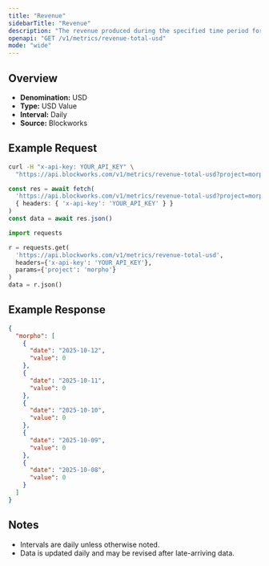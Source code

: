 ```yaml
---
title: "Revenue"
sidebarTitle: "Revenue"
description: "The revenue produced during the specified time period for given project."
openapi: "GET /v1/metrics/revenue-total-usd"
mode: "wide"
---
```


## Overview

- **Denomination:** USD
- **Type:** USD Value
- **Interval:** Daily
- **Source:** Blockworks

## Example Request

<CodeGroup>

```bash cURL
curl -H "x-api-key: YOUR_API_KEY" \
  "https://api.blockworks.com/v1/metrics/revenue-total-usd?project=morpho"
```

```typescript TypeScript
const res = await fetch(
  'https://api.blockworks.com/v1/metrics/revenue-total-usd?project=morpho',
  { headers: { 'x-api-key': 'YOUR_API_KEY' } }
)
const data = await res.json()
```

```python Python
import requests

r = requests.get(
  'https://api.blockworks.com/v1/metrics/revenue-total-usd',
  headers={'x-api-key': 'YOUR_API_KEY'},
  params={'project': 'morpho'}
)
data = r.json()
```

</CodeGroup>

## Example Response

```json
{
  "morpho": [
    {
      "date": "2025-10-12",
      "value": 0
    },
    {
      "date": "2025-10-11",
      "value": 0
    },
    {
      "date": "2025-10-10",
      "value": 0
    },
    {
      "date": "2025-10-09",
      "value": 0
    },
    {
      "date": "2025-10-08",
      "value": 0
    }
  ]
}
```

## Notes
- Intervals are daily unless otherwise noted.
- Data is updated daily and may be revised after late-arriving data.
